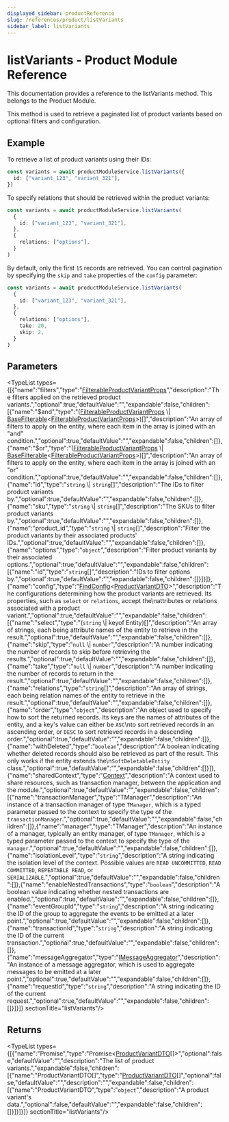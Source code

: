 ```yaml
---
displayed_sidebar: productReference
slug: /references/product/listVariants
sidebar_label: listVariants
---
```



# listVariants - Product Module Reference

This documentation provides a reference to the listVariants method. This belongs to the Product Module.

This method is used to retrieve a paginated list of product variants based on optional filters and configuration.

## Example

To retrieve a list of product variants using their IDs:

```ts
const variants = await productModuleService.listVariants({
  id: ["variant_123", "variant_321"],
})
```

To specify relations that should be retrieved within the product variants:

```ts
const variants = await productModuleService.listVariants(
  {
    id: ["variant_123", "variant_321"],
  },
  {
    relations: ["options"],
  }
)
```

By default, only the first `15` records are retrieved. You can control pagination by specifying the `skip` and `take` properties of the `config` parameter:

```ts
const variants = await productModuleService.listVariants(
  {
    id: ["variant_123", "variant_321"],
  },
  {
    relations: ["options"],
    take: 20,
    skip: 2,
  }
)
```

## Parameters

<TypeList types={[{"name":"filters","type":"[FilterableProductVariantProps](../../interfaces/product.FilterableProductVariantProps.mdx)","description":"The filters applied on the retrieved product variants.","optional":true,"defaultValue":"","expandable":false,"children":[{"name":"$and","type":"([FilterableProductVariantProps](../../interfaces/product.FilterableProductVariantProps.mdx) \\| [BaseFilterable](../../interfaces/product.BaseFilterable.mdx)&#60;[FilterableProductVariantProps](../../interfaces/product.FilterableProductVariantProps.mdx)&#62;)[]","description":"An array of filters to apply on the entity, where each item in the array is joined with an \"and\" condition.","optional":true,"defaultValue":"","expandable":false,"children":[]},{"name":"$or","type":"([FilterableProductVariantProps](../../interfaces/product.FilterableProductVariantProps.mdx) \\| [BaseFilterable](../../interfaces/product.BaseFilterable.mdx)&#60;[FilterableProductVariantProps](../../interfaces/product.FilterableProductVariantProps.mdx)&#62;)[]","description":"An array of filters to apply on the entity, where each item in the array is joined with an \"or\" condition.","optional":true,"defaultValue":"","expandable":false,"children":[]},{"name":"id","type":"`string` \\| `string`[]","description":"The IDs to filter product variants by.","optional":true,"defaultValue":"","expandable":false,"children":[]},{"name":"sku","type":"`string` \\| `string`[]","description":"The SKUs to filter product variants by.","optional":true,"defaultValue":"","expandable":false,"children":[]},{"name":"product_id","type":"`string` \\| `string`[]","description":"Filter the product variants by their associated products' IDs.","optional":true,"defaultValue":"","expandable":false,"children":[]},{"name":"options","type":"`object`","description":"Filter product variants by their associated options.","optional":true,"defaultValue":"","expandable":false,"children":[{"name":"id","type":"`string`[]","description":"IDs to filter options by.","optional":true,"defaultValue":"","expandable":false,"children":[]}]}]},{"name":"config","type":"[FindConfig](../../interfaces/product.FindConfig.mdx)&#60;[ProductVariantDTO](../../interfaces/product.ProductVariantDTO.mdx)&#62;","description":"The configurations determining how the product variants are retrieved. Its properties, such as `select` or `relations`, accept the\nattributes or relations associated with a product variant.","optional":true,"defaultValue":"","expandable":false,"children":[{"name":"select","type":"(`string` \\| keyof Entity)[]","description":"An array of strings, each being attribute names of the entity to retrieve in the result.","optional":true,"defaultValue":"","expandable":false,"children":[]},{"name":"skip","type":"`null` \\| `number`","description":"A number indicating the number of records to skip before retrieving the results.","optional":true,"defaultValue":"","expandable":false,"children":[]},{"name":"take","type":"`null` \\| `number`","description":"A number indicating the number of records to return in the result.","optional":true,"defaultValue":"","expandable":false,"children":[]},{"name":"relations","type":"`string`[]","description":"An array of strings, each being relation names of the entity to retrieve in the result.","optional":true,"defaultValue":"","expandable":false,"children":[]},{"name":"order","type":"`object`","description":"An object used to specify how to sort the returned records. Its keys are the names of attributes of the entity, and a key's value can either be `ASC`\nto sort retrieved records in an ascending order, or `DESC` to sort retrieved records in a descending order.","optional":true,"defaultValue":"","expandable":false,"children":[]},{"name":"withDeleted","type":"`boolean`","description":"A boolean indicating whether deleted records should also be retrieved as part of the result. This only works if the entity extends the\n`SoftDeletableEntity` class.","optional":true,"defaultValue":"","expandable":false,"children":[]}]},{"name":"sharedContext","type":"[Context](../../interfaces/product.Context.mdx)","description":"A context used to share resources, such as transaction manager, between the application and the module.","optional":true,"defaultValue":"","expandable":false,"children":[{"name":"transactionManager","type":"TManager","description":"An instance of a transaction manager of type `TManager`, which is a typed parameter passed to the context to specify the type of the `transactionManager`.","optional":true,"defaultValue":"","expandable":false,"children":[]},{"name":"manager","type":"TManager","description":"An instance of a manager, typically an entity manager, of type `TManager`, which is a typed parameter passed to the context to specify the type of the `manager`.","optional":true,"defaultValue":"","expandable":false,"children":[]},{"name":"isolationLevel","type":"`string`","description":"A string indicating the isolation level of the context. Possible values are `READ UNCOMMITTED`, `READ COMMITTED`, `REPEATABLE READ`, or `SERIALIZABLE`.","optional":true,"defaultValue":"","expandable":false,"children":[]},{"name":"enableNestedTransactions","type":"`boolean`","description":"A boolean value indicating whether nested transactions are enabled.","optional":true,"defaultValue":"","expandable":false,"children":[]},{"name":"eventGroupId","type":"`string`","description":"A string indicating the ID of the group to aggregate the events to be emitted at a later point.","optional":true,"defaultValue":"","expandable":false,"children":[]},{"name":"transactionId","type":"`string`","description":"A string indicating the ID of the current transaction.","optional":true,"defaultValue":"","expandable":false,"children":[]},{"name":"messageAggregator","type":"[IMessageAggregator](../../interfaces/product.IMessageAggregator.mdx)","description":"An instance of a message aggregator, which is used to aggregate messages to be emitted at a later point.","optional":true,"defaultValue":"","expandable":false,"children":[]},{"name":"requestId","type":"`string`","description":"A string indicating the ID of the current request.","optional":true,"defaultValue":"","expandable":false,"children":[]}]}]}  sectionTitle="listVariants"/>

## Returns

<TypeList types={[{"name":"Promise","type":"Promise&#60;[ProductVariantDTO](../../interfaces/product.ProductVariantDTO.mdx)[]&#62;","optional":false,"defaultValue":"","description":"The list of product variants.","expandable":false,"children":[{"name":"ProductVariantDTO[]","type":"[ProductVariantDTO](../../interfaces/product.ProductVariantDTO.mdx)[]","optional":false,"defaultValue":"","description":"","expandable":false,"children":[{"name":"ProductVariantDTO","type":"`object`","description":"A product variant's data.","optional":false,"defaultValue":"","expandable":false,"children":[]}]}]}]}  sectionTitle="listVariants"/>
